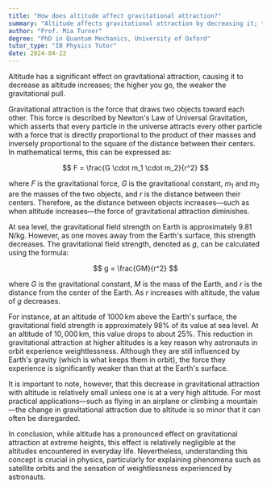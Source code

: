 ```yaml
---
title: "How does altitude affect gravitational attraction?"
summary: "Altitude affects gravitational attraction by decreasing it; the higher the altitude, the weaker the gravitational pull."
author: "Prof. Mia Turner"
degree: "PhD in Quantum Mechanics, University of Oxford"
tutor_type: "IB Physics Tutor"
date: 2024-04-22
---
```


Altitude has a significant effect on gravitational attraction, causing it to decrease as altitude increases; the higher you go, the weaker the gravitational pull.

Gravitational attraction is the force that draws two objects toward each other. This force is described by Newton's Law of Universal Gravitation, which asserts that every particle in the universe attracts every other particle with a force that is directly proportional to the product of their masses and inversely proportional to the square of the distance between their centers. In mathematical terms, this can be expressed as:

$$
F = \frac{G \cdot m_1 \cdot m_2}{r^2}
$$

where $F$ is the gravitational force, $G$ is the gravitational constant, $m_1$ and $m_2$ are the masses of the two objects, and $r$ is the distance between their centers. Therefore, as the distance between objects increases—such as when altitude increases—the force of gravitational attraction diminishes.

At sea level, the gravitational field strength on Earth is approximately $9.81 \, \text{N/kg}$. However, as one moves away from the Earth's surface, this strength decreases. The gravitational field strength, denoted as $g$, can be calculated using the formula:

$$
g = \frac{GM}{r^2}
$$

where $G$ is the gravitational constant, $M$ is the mass of the Earth, and $r$ is the distance from the center of the Earth. As $r$ increases with altitude, the value of $g$ decreases.

For instance, at an altitude of $1000 \, \text{km}$ above the Earth's surface, the gravitational field strength is approximately $98\%$ of its value at sea level. At an altitude of $10,000 \, \text{km}$, this value drops to about $25\%$. This reduction in gravitational attraction at higher altitudes is a key reason why astronauts in orbit experience weightlessness. Although they are still influenced by Earth's gravity (which is what keeps them in orbit), the force they experience is significantly weaker than that at the Earth's surface.

It is important to note, however, that this decrease in gravitational attraction with altitude is relatively small unless one is at a very high altitude. For most practical applications—such as flying in an airplane or climbing a mountain—the change in gravitational attraction due to altitude is so minor that it can often be disregarded.

In conclusion, while altitude has a pronounced effect on gravitational attraction at extreme heights, this effect is relatively negligible at the altitudes encountered in everyday life. Nevertheless, understanding this concept is crucial in physics, particularly for explaining phenomena such as satellite orbits and the sensation of weightlessness experienced by astronauts.
    